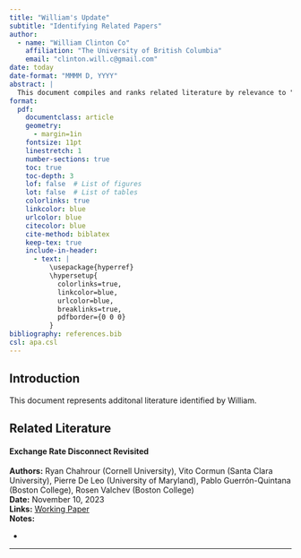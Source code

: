 ```yaml
---
title: "William's Update"
subtitle: "Identifying Related Papers"
author: 
  - name: "William Clinton Co"
    affiliation: "The University of British Columbia"
    email: "clinton.will.c@gmail.com"
date: today
date-format: "MMMM D, YYYY"
abstract: |
  This document compiles and ranks related literature by relevance to "Productivity and Wedges: Economic Convergence and the Real Exchange Rate" (Devereux, Fujiwara, & Granados, 2025). 
format:
  pdf:
    documentclass: article
    geometry: 
      - margin=1in
    fontsize: 11pt
    linestretch: 1
    number-sections: true
    toc: true
    toc-depth: 3
    lof: false  # List of figures
    lot: false  # List of tables
    colorlinks: true
    linkcolor: blue
    urlcolor: blue
    citecolor: blue
    cite-method: biblatex
    keep-tex: true
    include-in-header:
      - text: |
          \usepackage{hyperref}
          \hypersetup{
            colorlinks=true,
            linkcolor=blue,
            urlcolor=blue,
            breaklinks=true,
            pdfborder={0 0 0}
          }
bibliography: references.bib
csl: apa.csl
---
```


## Introduction

This document represents additonal literature identified by William.

## Related Literature 

#### Exchange Rate Disconnect Revisited

**Authors:** Ryan Chahrour (Cornell University), Vito Cormun (Santa Clara University), Pierre De Leo (University of Maryland), Pablo Guerrón-Quintana (Boston College), Rosen Valchev (Boston College)\
**Date:** November 10, 2023\
**Links:** [Working Paper](https://drive.google.com/file/d/1Di78Mg3vjuy0XLX3APJZYbzAxVlVmKp-/view?usp=sharing)\
**Notes:**

-  

------------------------------------------------------------------------
